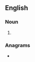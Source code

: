 ==English==

===Noun===
{{head|en|noun plural form}}

# {{plural of|grandma|lang=en}}

===Anagrams===
* {{anagrams|en|a=aadgmnrs|dragsman|grandams}}
